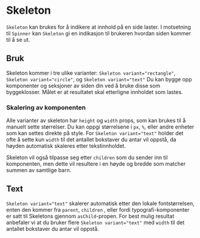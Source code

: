 

<Meta of={SkeletonStories} />

# Skeleton

`Skeleton` kan brukes for å indikere at innhold på en side laster. I motsetning til `Spinner` kan `Skeleton` gi en indikasjon til brukeren hvordan siden kommer til å se ut.

<Primary />
<Controls />

## Bruk

<Canvas of={SkeletonStories.Components} />

Skeleton kommer i tre ulike varianter: `Skeleton variant="rectangle"`, `Skeleton variant="circle"`, og `Skeleton variant="text"`
Du kan bygge opp komponenter og seksjoner av siden din ved å bruke disse som byggeklosser. Målet er at resultatet skal etterligne innholdet som lastes.

<Canvas of={SkeletonStories.UsageExample} />

### Skalering av komponenten

Alle varianter av skeleton har `height` og `width` props, som kan brukes til å manuelt sette størrelser. Du kan oppgi størrelsene i `px`, `%`, eller andre enheter som kan settes direkte på style.
For `Skeleton variant="text"` holder det ofte å sette kun `width` til det antallet bokstaver du antar vil oppstå, da høyden automatisk skaleres etter tekstinnholdet.

Skeleton vil også tilpasse seg etter `children` som du sender inn til komponenten, men dette vil resultere i en høyde og bredde som matcher summen av samtlige barn.

<Canvas of={SkeletonStories.Children} />

## Text

`Skeleton variant="text"` skalerer automatisk etter den lokale fontstørrelsen, enten den kommer fra `parent`, `children` , eller fordi typografi-komponenter er satt til Skeletons gjennom `asChild`-propen.
For best mulig resultat anbefaler vi at du bruker flere `Skeleton variant="text"` med  `width` til det antallet bokstaver du antar vil oppstå.

<Canvas of={SkeletonStories.Text} />
